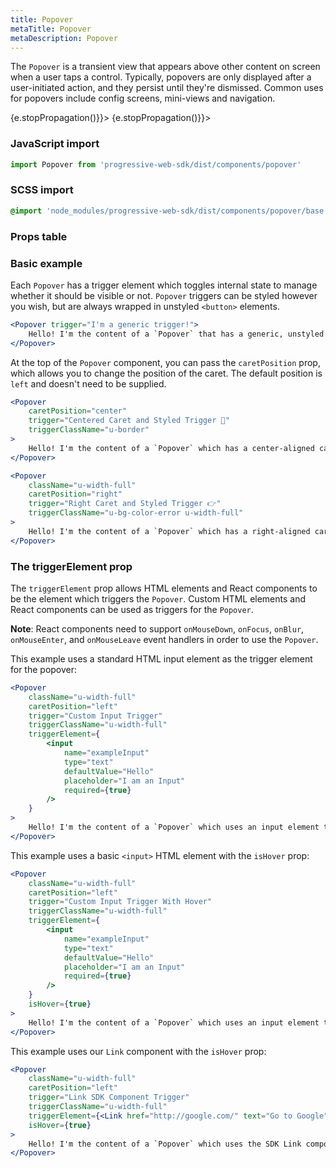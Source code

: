 ```yaml
---
title: Popover
metaTitle: Popover
metaDescription: Popover
---
```



<div class="component-intro">

The `Popover` is a transient view that appears above other content on screen when a user taps a control. Typically, popovers are only displayed after a user-initiated action, and they persist until they're dismissed. Common uses for popovers include config screens, mini-views and navigation. 

</div>

<div onClick={(e) => {e.stopPropagation()}}>
<Tabs activeIndex={0} className="devcenter">
<TabsPanel title="Code" onClick={(e) => {e.stopPropagation()}}>

### JavaScript import

```jsx
import Popover from 'progressive-web-sdk/dist/components/popover'
```

### SCSS import

```scss
@import 'node_modules/progressive-web-sdk/dist/components/popover/base';
```

### Props table

<PropsTable propMetaData={props.componentMetadata.childrenComponentProp} />

### Basic example

Each `Popover` has a trigger element which toggles internal state to manage whether it should be visible or not. `Popover` triggers can be styled however you wish, but are always wrapped in unstyled `<button>` elements.

```jsx react-live=true
<Popover trigger="I'm a generic trigger!">
    Hello! I'm the content of a `Popover` that has a generic, unstyled trigger and caret.
</Popover>
```

At the top of the `Popover` component, you can pass the `caretPosition` prop, which allows you to change the position of the caret. The default position is `left` and doesn't need to be supplied.

```jsx react-live=true
<Popover
    caretPosition="center"
    trigger="Centered Caret and Styled Trigger 🎈"
    triggerClassName="u-border"
>
    Hello! I'm the content of a `Popover` which has a center-aligned caret and a styled trigger.
</Popover>
```

```jsx react-live=true
<Popover
    className="u-width-full"
    caretPosition="right"
    trigger="Right Caret and Styled Trigger 👉"
    triggerClassName="u-bg-color-error u-width-full"
>
    Hello! I'm the content of a `Popover` which has a right-aligned caret and a styled trigger.
</Popover>
```

### The triggerElement prop

The `triggerElement` prop allows HTML elements and React components to be the element which triggers the `Popover`. Custom HTML elements and React components can be used as triggers for the `Popover`.

**Note**: React components need to support `onMouseDown`, `onFocus`, `onBlur`, `onMouseEnter`, and `onMouseLeave` event handlers in order to use the `Popover`.

This example uses a standard HTML input element as the trigger element for the popover:

```jsx react-live=true
<Popover
    className="u-width-full"
    caretPosition="left"
    trigger="Custom Input Trigger"
    triggerClassName="u-width-full"
    triggerElement={
        <input
            name="exampleInput"
            type="text"
            defaultValue="Hello"
            placeholder="I am an Input"
            required={true}
        />
    }
>
    Hello! I'm the content of a `Popover` which uses an input element trigger.
</Popover>
```

This example uses a basic `<input>` HTML element with the `isHover` prop:

```jsx react-live=true
<Popover
    className="u-width-full"
    caretPosition="left"
    trigger="Custom Input Trigger With Hover"
    triggerClassName="u-width-full"
    triggerElement={
        <input
            name="exampleInput"
            type="text"
            defaultValue="Hello"
            placeholder="I am an Input"
            required={true}
        />
    }
    isHover={true}
>
    Hello! I'm the content of a `Popover` which uses an input element trigger and Hover.
</Popover>
```

This example uses our `Link` component with the `isHover` prop:

```jsx react-live=true
<Popover
    className="u-width-full"
    caretPosition="left"
    trigger="Link SDK Component Trigger"
    triggerClassName="u-width-full"
    triggerElement={<Link href="http://google.com/" text="Go to Google" />}
    isHover={true}
>
    Hello! I'm the content of a `Popover` which uses the SDK Link component.
</Popover>
```

</TabsPanel>
</Tabs>
</div>
